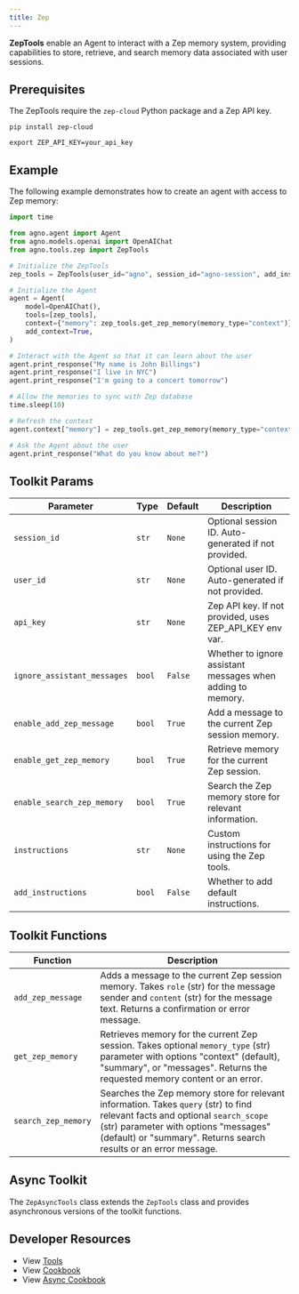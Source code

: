 ```yaml
---
title: Zep
---
```


**ZepTools** enable an Agent to interact with a Zep memory system, providing capabilities to store, retrieve, and search memory data associated with user sessions.

## Prerequisites

The ZepTools require the `zep-cloud` Python package and a Zep API key.

```shell
pip install zep-cloud
```

```shell
export ZEP_API_KEY=your_api_key
```

## Example

The following example demonstrates how to create an agent with access to Zep memory:

```python cookbook/tools/zep_tools.py
import time

from agno.agent import Agent
from agno.models.openai import OpenAIChat
from agno.tools.zep import ZepTools

# Initialize the ZepTools
zep_tools = ZepTools(user_id="agno", session_id="agno-session", add_instructions=True)

# Initialize the Agent
agent = Agent(
    model=OpenAIChat(),
    tools=[zep_tools],
    context={"memory": zep_tools.get_zep_memory(memory_type="context")},
    add_context=True,
)

# Interact with the Agent so that it can learn about the user
agent.print_response("My name is John Billings")
agent.print_response("I live in NYC")
agent.print_response("I'm going to a concert tomorrow")

# Allow the memories to sync with Zep database
time.sleep(10)

# Refresh the context
agent.context["memory"] = zep_tools.get_zep_memory(memory_type="context")

# Ask the Agent about the user
agent.print_response("What do you know about me?")
```

## Toolkit Params

| Parameter                | Type     | Default | Description                                           |
| ------------------------ | -------- | ------- | ----------------------------------------------------- |
| `session_id`             | `str`    | `None`  | Optional session ID. Auto-generated if not provided.  |
| `user_id`                | `str`    | `None`  | Optional user ID. Auto-generated if not provided.     |
| `api_key`                | `str`    | `None`  | Zep API key. If not provided, uses ZEP_API_KEY env var. |
| `ignore_assistant_messages` | `bool` | `False` | Whether to ignore assistant messages when adding to memory. |
| `enable_add_zep_message`        | `bool`   | `True`  | Add a message to the current Zep session memory.        |
| `enable_get_zep_memory`         | `bool`   | `True`  | Retrieve memory for the current Zep session.       |
| `enable_search_zep_memory`      | `bool`   | `True`  | Search the Zep memory store for relevant information.   |
| `instructions`           | `str`    | `None`  | Custom instructions for using the Zep tools.          |
| `add_instructions`       | `bool`   | `False` | Whether to add default instructions.                  |

## Toolkit Functions

| Function | Description |
| -------- | ----------- |
| `add_zep_message` | Adds a message to the current Zep session memory. Takes `role` (str) for the message sender and `content` (str) for the message text. Returns a confirmation or error message. |
| `get_zep_memory` | Retrieves memory for the current Zep session. Takes optional `memory_type` (str) parameter with options "context" (default), "summary", or "messages". Returns the requested memory content or an error. |
| `search_zep_memory` | Searches the Zep memory store for relevant information. Takes `query` (str) to find relevant facts and optional `search_scope` (str) parameter with options "messages" (default) or "summary". Returns search results or an error message. |

## Async Toolkit

The `ZepAsyncTools` class extends the `ZepTools` class and provides asynchronous versions of the toolkit functions.



## Developer Resources

- View [Tools](https://github.com/agno-agi/agno/blob/main/libs/agno/agno/tools/zep.py)
- View [Cookbook](https://github.com/agno-agi/agno/tree/v2.0/cookbook/tools/zep_tools.py)
- View [Async Cookbook](https://github.com/agno-agi/agno/tree/v2.0/cookbook/tools/zep_async_tools.py)


